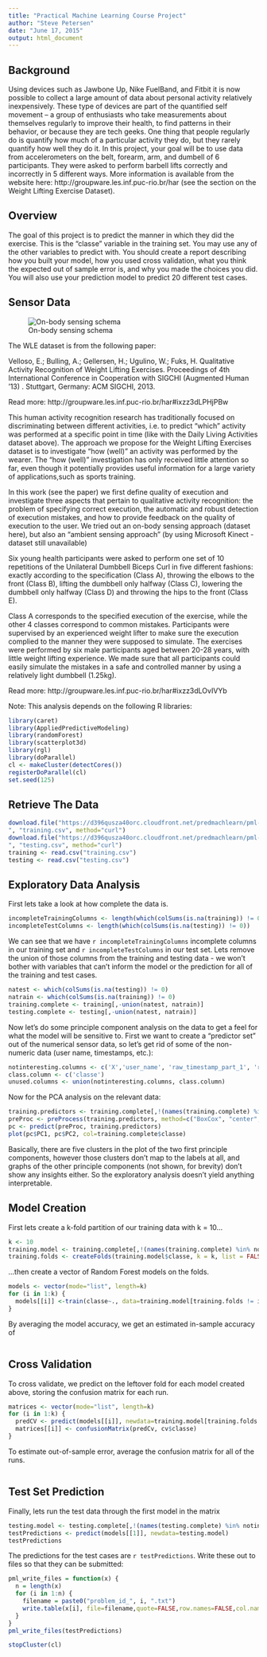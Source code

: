 ```yaml
---
title: "Practical Machine Learning Course Project"
author: "Steve Petersen"
date: "June 17, 2015"
output: html_document
---
```


## Background

Using devices such as Jawbone Up, Nike FuelBand, and Fitbit it is now possible to collect a large amount of data about personal activity relatively inexpensively. These type of devices are part of the quantified self movement – a group of enthusiasts who take measurements about themselves regularly to improve their health, to find patterns in their behavior, or because they are tech geeks. One thing that people regularly do is quantify how much of a particular activity they do, but they rarely quantify how well they do it. In this project, your goal will be to use data from accelerometers on the belt, forearm, arm, and dumbell of 6 participants. They were asked to perform barbell lifts correctly and incorrectly in 5 different ways. More information is available from the website here: http://groupware.les.inf.puc-rio.br/har (see the section on the Weight Lifting Exercise Dataset). 

## Overview

The goal of this project is to predict the manner in which they did the exercise. This is the "classe" variable in the training set. You may use any of the other variables to predict with. You should create a report describing how you built your model, how you used cross validation, what you think the expected out of sample error is, and why you made the choices you did. You will also use your prediction model to predict 20 different test cases. 


## Sensor Data


![On-body sensing schema](on-body-sensing-schema.png)

The WLE dataset is from the following paper:

Velloso, E.; Bulling, A.; Gellersen, H.; Ugulino, W.; Fuks, H. Qualitative Activity Recognition of Weight Lifting Exercises. Proceedings of 4th International Conference in Cooperation with SIGCHI (Augmented Human '13) . Stuttgart, Germany: ACM SIGCHI, 2013.

Read more: http://groupware.les.inf.puc-rio.br/har#ixzz3dLPHjPBw

This human activity recognition research has traditionally focused on discriminating between different activities, i.e. to predict "which" activity was performed at a specific point in time (like with the Daily Living Activities dataset above). The approach we propose for the Weight Lifting Exercises dataset is to investigate "how (well)" an activity was performed by the wearer. The "how (well)" investigation has only received little attention so far, even though it potentially provides useful information for a large variety of applications,such as sports training.

In this work (see the paper) we first define quality of execution and investigate three aspects that pertain to qualitative activity recognition: the problem of specifying correct execution, the automatic and robust detection of execution mistakes, and how to provide feedback on the quality of execution to the user. We tried out an on-body sensing approach (dataset here), but also an "ambient sensing approach" (by using Microsoft Kinect - dataset still unavailable)

Six young health participants were asked to perform one set of 10 repetitions of the Unilateral Dumbbell Biceps Curl in five different fashions: exactly according to the specification (Class A), throwing the elbows to the front (Class B), lifting the dumbbell only halfway (Class C), lowering the dumbbell only halfway (Class D) and throwing the hips to the front (Class E).

Class A corresponds to the specified execution of the exercise, while the other 4 classes correspond to common mistakes. Participants were supervised by an experienced weight lifter to make sure the execution complied to the manner they were supposed to simulate. The exercises were performed by six male participants aged between 20-28 years, with little weight lifting experience. We made sure that all participants could easily simulate the mistakes in a safe and controlled manner by using a relatively light dumbbell (1.25kg).

Read more: http://groupware.les.inf.puc-rio.br/har#ixzz3dLOvIVYb

Note: This analysis depends on the following R libraries:
```r
library(caret)
library(AppliedPredictiveModeling)
library(randomForest)
library(scatterplot3d)
library(rgl)
library(doParallel)
cl <- makeCluster(detectCores())
registerDoParallel(cl)
set.seed(125)
```

## Retrieve The Data
```r
download.file("https://d396qusza40orc.cloudfront.net/predmachlearn/pml-training.csv
", "training.csv", method="curl")
download.file("https://d396qusza40orc.cloudfront.net/predmachlearn/pml-testing.csv
", "testing.csv", method="curl")
training <- read.csv("training.csv")
testing <- read.csv("testing.csv")
```

## Exploratory Data Analysis

First lets take a look at how complete the data is.  
```r
incompleteTrainingColumns <- length(which(colSums(is.na(training)) != 0))
incompleteTestColumns <- length(which(colSums(is.na(testing)) != 0))
```
We can see that we have `r incompleteTrainingColumns` incomplete columns in our training set and `r incompleteTestColumns` in our test set.  Lets remove the union of those columns from the training and testing data - we won't bother with variables that can't inform the model or the prediction for all of the training and test cases.

```r
natest <- which(colSums(is.na(testing)) != 0)
natrain <- which(colSums(is.na(training)) != 0)
training.complete <- training[,-union(natest, natrain)]
testing.complete <- testing[,-union(natest, natrain)]
```

Now let's do some principle component analysis on the data to get a feel for what the model will be sensitive to.  First we want to create a "predictor set" out of the numerical sensor data, so let's get rid of some of the non-numeric data (user name, timestamps, etc.):

```r
notinteresting.columns <- c('X','user_name', 'raw_timestamp_part_1', 'raw_timestamp_part_2', 'cvtd_timestamp', 'new_window', 'num_window')
class.column <- c('classe')
unused.columns <- union(notinteresting.columns, class.column)
```

Now for the PCA analysis on the relevant data:
```r
training.predictors <- training.complete[,!(names(training.complete) %in% unused.columns)]
preProc <- preProcess(training.predictors, method=c("BoxCox", "center", "scale", "pca"))
pc <- predict(preProc, training.predictors)
plot(pc$PC1, pc$PC2, col=training.complete$classe)
```

Basically, there are five clusters in the plot of the two first principle components, however those clusters don't map to the labels at all, and graphs of the other principle components (not shown, for brevity) don't show any insights either.  So the exploratory analysis doesn't yield anything interpretable. 

## Model Creation

First lets create a k-fold partition of our training data with k = 10...
```r
k <- 10
training.model <- training.complete[,!(names(training.complete) %in% notinteresting.columns)]
training.folds <- createFolds(training.model$classe, k = k, list = FALSE)
```

...then create a vector of Random Forest models on the folds.

```r
models <- vector(mode="list", length=k)
for (i in 1:k) {
  models[[i]] <-train(classe~., data=training.model[training.folds != i,], method="rf")
}
```

By averaging the model accuracy, we get an estimated in-sample accuracy of 

```r

```


## Cross Validation

To cross validate, we predict on the leftover fold for each model created above, storing the confusion matrix for each run.

```r
matrices <- vector(mode="list", length=k)
for (i in 1:k) {
  predCV <- predict(models[[i]], newdata=training.model[training.folds == i,])
  matrices[[i]] <- confusionMatrix(predCv, cv$classe)
}
```

To estimate out-of-sample error, average the confusion matrix for all of the runs.
```r

```

## Test Set Prediction

Finally, lets run the test data through the first model in the matrix
```r
testing.model <- testing.complete[,!(names(testing.complete) %in% notinteresting.columns)]
testPredictions <- predict(models[[1]], newdata=testing.model)
testPredictions
```

The predictions for the test cases are `r testPredictions`.  Write these out to files so that they can be submitted:

```r
pml_write_files = function(x) {
  n = length(x)
  for (i in 1:n) {
    filename = paste0("problem_id_", i, ".txt")
    write.table(x[i], file=filename,quote=FALSE,row.names=FALSE,col.names=FALSE)
  }
}
pml_write_files(testPredictions)
```


```r
stopCluster(cl)
```

